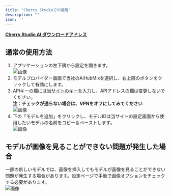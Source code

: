 ```yaml
---
title: "Cherry Studioでの使用"
description: ""
icon: ''
---
```


**[Cherry Studio AI ダウンロードアドレス](https://easys.run/cherry-studio/)**

## 通常の使用方法
1. アプリケーションの左下隅から設定を開きます。  
![画像](/media/en/CS1.png)  
2. モデルプロバイダー画面で当社のAiHubMixを選択し、右上隅のボタンをクリックして有効にします。  
3. APIキーの欄には[当サイトのキー](https://aihubmix.com/token)を入力し、APIアドレスの欄は変更しないでください。  
**注：チェックが通らない場合は、VPNをオフにしてみてください**  
![画像](/media/en/CS2.png) 
4. 下の「モデルを追加」をクリックし、モデルIDは当サイトの設定画面から使用したいモデルの名前をコピー＆ペーストします。  
![画像](/media/en/CS3.png) 

## モデルが画像を見ることができない問題が発生した場合
一部の新しいモデルでは、画像を挿入してもモデルが画像を見ることができない問題が発生する場合があります。設定ページで手動で画像オプションをチェックする必要があります。  
![画像](/media/en/cs4.png)